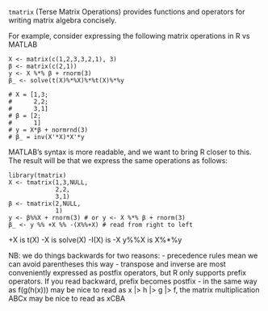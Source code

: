 `tmatrix` (Terse Matrix Operations) provides functions and operators for writing matrix algebra concisely.

For example, consider expressing the following matrix operations in R vs MATLAB

```
X <- matrix(c(1,2,3,3,2,1), 3)
β <- matrix(c(2,1))
y <- X %*% β + rnorm(3)
β_ <- solve(t(X)%*%X)%*%t(X)%*%y

# X = [1,3;
#      2,2;
#      3,1]
# β = [2;
#      1]
# y = X*β + normrnd(3)
# β_ = inv(X'*X)*X'*y
```

MATLAB's syntax is more readable, and we want to bring R closer to this.
The result will be that we express the same operations as follows:

```
library(tmatrix)
X <- tmatrix(1,3,NULL,
             2,2,
			 3,1)
β <- tmatrix(2,NULL,
             1)
y <- β%%X + rnorm(3) # or y <- X %*% β + rnorm(3)
β_ <- y %% +X %% -(X%%+X) # read from right to left
```

+X is t(X)
-X is solve(X)
-I(X) is -X
y%%X is X%*%y

NB: we do things backwards for two reasons:
- precedence rules mean we can avoid parentheses this way
- transpose and inverse are most conveniently expressed as postfix operators, but R only supports prefix operators. If you read backward, prefix becomes postfix
- in the same way as f(g(h(x))) may be nice to read as x |> h |> g |> f, the matrix multiplication ABCx may be nice to read as xCBA


